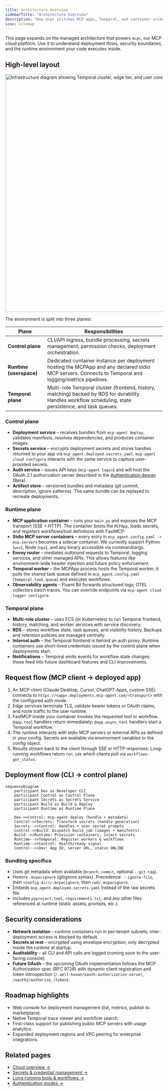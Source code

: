 ```yaml
---
title: Architecture Overview
sidebarTitle: "Architecture Overview"
description: "How mcpc stitches MCP apps, Temporal, and container orchestration together"
icon: sitemap
---
```


This page expands on the managed architecture that powers `mcpc`, our MCP cloud platform. Use it to understand deployment flows, security boundaries, and the runtime environment your code executes inside.

## High-level layout

<img
  src="https://github.com/user-attachments/assets/bb232060-a3cd-4ac1-a6f3-2d228f134d07"
  alt="Infrastructure diagram showing Temporal cluster, edge tier, and user container instances"
  width="721"
  height="758"
/>

The environment is split into three planes:

| Plane | Responsibilities |
| --- | --- |
| **Control plane** | CLI/API ingress, bundle processing, secrets management, permission checks, deployment orchestration. |
| **Runtime (userspace)** | Dedicated container instance per deployment hosting the MCPApp and any declared stdio MCP servers. Connects to Temporal and logging/metrics pipelines. |
| **Temporal plane** | Multi-role Temporal cluster (frontend, history, matching) backed by RDS for durability. Handles workflow scheduling, state persistence, and task queues. |

### Control plane

- **Deployment service** – receives bundles from `mcp-agent deploy`, validates manifests, resolves dependencies, and produces container images.
- **Secrets service** – encrypts deployment secrets and stores handles returned to your app via `mcp_agent.deployed.secrets.yaml`. `mcp-agent cloud configure` interacts with the same service to capture user-provided secrets.
- **Auth service** – issues API keys (`mcp-agent login`) and will host the OAuth 2.1 authorization server described in the [Authentication design](https://github.com/lastmile-ai/lm/docs-revamp/blob/main/mcp-agent9/docs/cloud/authentication/overview.mdx) (Beta).
- **Artifact store** – versioned bundles and metadata (git commit, description, ignore patterns). The same bundle can be replayed to recreate deployments.

### Runtime plane

- **MCP application container** – runs your `main.py` and exposes the MCP transport (SSE + HTTP). The container boots the `MCPApp`, loads secrets, and registers workflows/tool definitions with FastMCP.
- **Stdio MCP server containers** – every entry in `mcp_agent.config.yaml -> mcp.servers` becomes a sidecar container. We currently support Python (`uvx`), Node (`npx`), and any binary accessible via command/args.
- **Envoy router** – mediates outbound requests to Temporal, logging services, and other managed APIs. This allows features like environment-wide header injection and future policy enforcement.
- **Temporal worker** – the MCPApp process hosts the Temporal worker; it polls the shared task queue defined in `mcp_agent.config.yaml` (`temporal.task_queue`) and executes workflows.
- **Observability agents** – Fluent Bit forwards structured logs; OTEL collectors batch traces. You can override endpoints via `mcp-agent cloud logger configure`.

### Temporal plane

- **Multi-role cluster** – uses ECS (or Kubernetes) to run Temporal frontend, history, matching, and worker services with service discovery.
- **RDS** – stores workflow state, task queues, and visibility history. Backups and retention policies are managed centrally.
- **Internal auth** – the Temporal frontend is behind an auth proxy. Runtime containers use short-lived credentials issued by the control plane when deployments start.
- **Notifications** – Temporal emits events for workflow state changes; these feed into future dashboard features and CLI improvements.

## Request flow (MCP client → deployed app)

1. An MCP client (Claude Desktop, Cursor, ChatGPT Apps, custom SSE) connects to `https://<app>.deployments.mcp-agent.com/<transport>` with the configured auth mode.
2. Edge services terminate TLS, validate bearer tokens or OAuth claims, and route traffic to the user runtime.
3. FastMCP inside your container invokes the requested tool or workflow. `@app.tool` handlers return immediately; `@app.async_tool` handlers start a Temporal workflow.
4. The runtime interacts with stdio MCP servers or external APIs as defined in your config. Secrets are available via environment variables or the config object.
5. Results stream back to the client through SSE or HTTP responses. Long-running workflows return `run_id`s which clients poll via `workflows-get_status`.

## Deployment flow (CLI → control plane)

```mermaid
sequenceDiagram
    participant Dev as Developer CLI
    participant Control as Control Plane
    participant Secrets as Secrets Service
    participant Build as Build & Deploy
    participant Runtime as Runtime Plane

    Dev->>Control: mcp-agent deploy (bundle + metadata)
    Control->>Secrets: Transform secrets (handle generation)
    Secrets-->>Control: Handles + user secret prompts
    Control->>Build: Dispatch build job (images + manifests)
    Build-->>Runtime: Provision containers, inject secrets
    Runtime-->>Temporal: Register workers & workflows
    Runtime-->>Control: Health/ready signal
    Control-->>Dev: App ID, server URL, status ONLINE
```

### Bundling specifics

- Uses git metadata when available (`branch`, `commit`, optional `--git-tag`).
- Honors `.mcpacignore` (gitignore syntax). Precedence: `--ignore-file`, then `<config-dir>/.mcpacignore`, then `cwd/.mcpacignore`.
- Embeds `mcp_agent.deployed.secrets.yaml` instead of the raw secrets file.
- Includes `pyproject.toml`, `requirements.txt`, and any other files referenced at runtime (static assets, prompts, etc.).

## Security considerations

- **Network isolation** – runtime containers run in per-tenant subnets; inter-deployment access is blocked by default.
- **Secrets at rest** – encrypted using envelope encryption; only decrypted inside the runtime at startup.
- **Auditability** – all CLI and API calls are logged (coming soon to the user-facing console).
- **Future OAuth** – the upcoming OAuth implementation follows the MCP Authorization spec (RFC 9728) with dynamic client registration and token introspection (`/.well-known/oauth-authorization-server`, `/oauth2/authorize`, `/token`).

## Roadmap highlights

- Web console for deployment management (list, metrics, publish to marketplace).
- Native Temporal trace viewer and workflow search.
- First-class support for publishing public MCP servers with usage analytics.
- Expanded deployment regions and VPC peering for enterprise integrations.

## Related pages

- [Cloud overview →](/cloud/mcp-agent-cloud/overview)
- [Secrets & credential management →](/cloud/mcp-agent-cloud/manage-secrets)
- [Long-running tools & workflows →](/cloud/mcp-agent-cloud/long-running-tools)
- [Authentication modes →](/cloud/authentication/overview)
